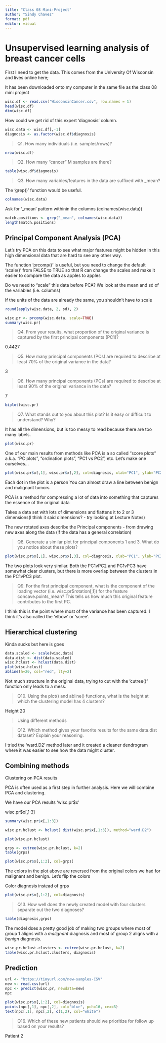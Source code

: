 ```yaml
---
title: "Class 08 Mini-Project"
author: "Sindy Chavez"
format: pdf
editor: visual
---
```


# Unsupervised learning analysis of breast cancer cells

First I need to get the data. This comes from the University Of Wisconsin and lives online here;

It has been downloaded onto my computer in the same file as the class 08 mini project

```r

wisc.df <- read.csv("WisconsinCancer.csv", row.names = 1)
head(wisc.df)
dim(wisc.df)

```

How could we get rid of this expert 'diagnosis' column.

```r
wisc.data <- wisc.df[,-1]
diagnosis <- as.factor(wisc.df$diagnosis)

```

> Q1. How many individuals (i.e. samples/rows)?

```r
nrow(wisc.df)
```

> Q2. How many "cancer" M samples are there?

```r
table(wisc.df$diagnosis)
```

> Q3. How many variables/features in the data are suffixed with \_mean?

The 'grep()' function would be useful.

```r
colnames(wisc.data)

```

Ask for '\_mean' pattern withinin the columns (colnames(wisc.data))

```r
match.positions <- grep("_mean", colnames(wisc.data))
length(match.positions)
```

## Principal Component Analysis (PCA)

Let's try PCA on this data to see what major features might be hidden in this high dimensional data that are hard to see any other way.

The function 'prcomp()' is useful, but you need to change the default 'scale()' from FALSE to TRUE so that R can change the scales and make it easier to compare the data as apples to apples

Do we need to "scale" this data before PCA? We look at the mean and sd of the variables (i.e. columns)

If the units of the data are already the same, you shouldn't have to scale

```r
round(apply(wisc.data, 2, sd), 2)
```

```r
wisc.pr <- prcomp(wisc.data, scale=TRUE)
summary(wisc.pr)
```

> Q4. From your results, what proportion of the original variance is captured by the first principal components (PC1)?

0.4427

> Q5. How many principal components (PCs) are required to describe at least 70% of the original variance in the data?

3

> Q6. How many principal components (PCs) are required to describe at least 90% of the original variance in the data?

7

```r
biplot(wisc.pr)
```

> Q7. What stands out to you about this plot? Is it easy or difficult to understand? Why?

It has all the dimensions, but is too messy to read because there are too many labels.

```r
plot(wisc.pr)
```

One of our main results from methods like PCA is a so called "score plots" a.k.a. "PC plots", "ordination plots", "PC1 vs PC2", etc. Let's make one ourselves...

```r
plot(wisc.pr$x[,1], wisc.pr$x[,2], col=diagnosis, xlab="PC1", ylab="PC2")
```

Each dot in the plot is a person You can almost draw a line between benign and malignant tumors

PCA is a method for compressing a lot of data into something that captures the essence of the original data

Takes a data set with lots of dimensions and flattens it to 2 or 3 dimensions(I think it said dimensions? - try looking at Lecture Notes)

The new rotated axes describe the Principal components - from drawing new axes along the data (if the data has a general correlation)

> Q8. Generate a similar plot for principal components 1 and 3. What do you notice about these plots?

```r
plot(wisc.pr$x[,1], wisc.pr$x[,3], col=diagnosis, xlab="PC1", ylab="PC3")
```

The two plots look very similar. Both the PC1vPC2 and PC1vPC3 have somewhat clear clusters, but there is more overlap between the clusters in the PC1vPC3 plot.

> Q9. For the first principal component, what is the component of the loading vector (i.e. wisc.pr\$rotation\[,1\]) for the feature concave.points_mean? This tells us how much this original feature contributes to the first PC.

I think this is the point where most of the variance has been captured. I think it's also called the 'elbow' or 'scree'.

## Hierarchical clustering

Kinda sucks but here is goes

```r
data.scaled <- scale(wisc.data)
data.dist <- dist(data.scaled)
wisc.hclust <- hclust(data.dist)
plot(wisc.hclust)
abline(h=20, col="red", lty=2)
```

Not much structure in the original data, trying to cut with the 'cutree()" function only leads to a mess.

> Q10. Using the plot() and abline() functions, what is the height at which the clustering model has 4 clusters?

Height 20

> Using different methods 

> Q12. Which method gives your favorite results for the same data.dist dataset? Explain your reasoning.

I tried the 'ward.D2' method later and it created a cleaner dendrogram where it was easier to see how the data might cluster.

## Combining methods

Clustering on PCA results

PCA is often used as a first step in further analysis. Here we will combine PCA and clustering.

We have our PCA results 'wisc.pr\$x'

wisc.pr\$x\[,1:3\]



```r
summary(wisc.pr$x[,1:3])
```

```r
wisc.pr.hclust <- hclust( dist(wisc.pr$x[,1:3]), method="ward.D2")

plot(wisc.pr.hclust)
```
```r
grps <- cutree(wisc.pr.hclust, k=2)
table(grps)
```

```r
plot(wisc.pr$x[,1:2], col=grps)

```

The colors in the plot above are reversed from the original colors we had for malignant and benign. 
Let's flip the colors

Color diagnosis instead of grps

```r
plot(wisc.pr$x[,1:2], col=diagnosis)
```











> Q13. How well does the newly created model with four clusters separate out the two diagnoses?


```r

table(diagnosis,grps)
```

The model does a pretty good job of making two groups where most of group 1 aligns with a *malignant* diagnosis and most of group 2 aligns with a *benign* diagnosis.




```r
wisc.pr.hclust.clusters <- cutree(wisc.pr.hclust, k=2)
table(wisc.pr.hclust.clusters, diagnosis)

```


## Prediction

```r
url <- "https://tinyurl.com/new-samples-CSV"
new <- read.csv(url)
npc <- predict(wisc.pr, newdata=new)
npc
```
```r
plot(wisc.pr$x[,1:2], col=diagnosis)
points(npc[,1], npc[,2], col="blue", pch=16, cex=3)
text(npc[,1], npc[,2], c(1,2), col="white")
```


> Q16. Which of these new patients should we prioritize for follow up based on your results?

Patient 2

